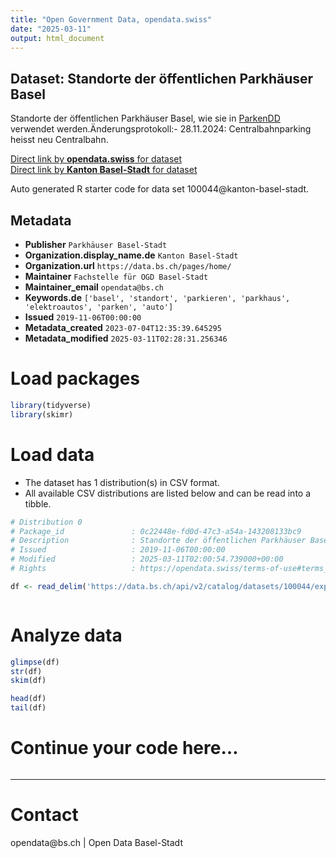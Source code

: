 ```yaml
---
title: "Open Government Data, opendata.swiss"
date: "2025-03-11"
output: html_document
---
```


## Dataset: Standorte der öffentlichen Parkhäuser Basel

Standorte der öffentlichen Parkhäuser Basel, wie sie in [ParkenDD](https://parkendd.de/map.html#Basel) verwendet werden.Änderungsprotokoll:- 28.11.2024: Centralbahnparking heisst neu Centralbahn.

[Direct link by **opendata.swiss** for dataset](https://opendata.swiss/de/dataset/standorte-der-offentlichen-parkhauser-basel)<br>
[Direct link by **Kanton Basel-Stadt** for dataset](https://data.bs.ch/explore/dataset/100044/)

Auto generated R starter code for data set 100044@kanton-basel-stadt.

## Metadata

- **Publisher** `Parkhäuser Basel-Stadt`
- **Organization.display_name.de** `Kanton Basel-Stadt`
- **Organization.url** `https://data.bs.ch/pages/home/`
- **Maintainer** `Fachstelle für OGD Basel-Stadt`
- **Maintainer_email** `opendata@bs.ch`
- **Keywords.de** `['basel', 'standort', 'parkieren', 'parkhaus', 'elektroautos', 'parken', 'auto']`
- **Issued** `2019-11-06T00:00:00`
- **Metadata_created** `2023-07-04T12:35:39.645295`
- **Metadata_modified** `2025-03-11T02:28:31.256346`


# Load packages

```r

library(tidyverse)
library(skimr)

```

# Load data

-   The dataset has 1 distribution(s) in CSV format.
-   All available CSV distributions are listed below and can be read into a tibble.

```r

# Distribution 0
# Package_id               : 0c22448e-fd0d-47c3-a54a-143208133bc9
# Description              : Standorte der öffentlichen Parkhäuser Basel (csv)
# Issued                   : 2019-11-06T00:00:00
# Modified                 : 2025-03-11T02:00:54.739000+00:00
# Rights                   : https://opendata.swiss/terms-of-use#terms_open

df <- read_delim('https://data.bs.ch/api/v2/catalog/datasets/100044/exports/csv?use_labels=true')



```

# Analyze data

```r

glimpse(df)
str(df)
skim(df)

head(df)
tail(df)

```

# Continue your code here...

```r

```

------------------------------------------------------------------------

# Contact

opendata@bs.ch | Open Data Basel-Stadt
